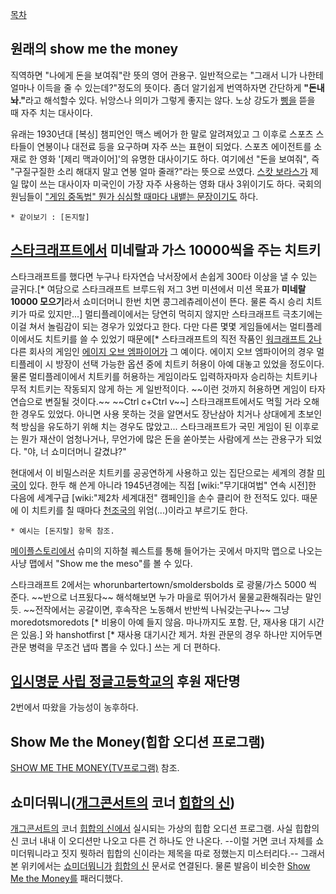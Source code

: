 [[목차]]
== 원래의 show me the money ==
직역하면 "나에게 돈을 보여줘"란 뜻의 영어 관용구. 일반적으로는 "그래서 니가 나한테 얼마나 이득을 줄 수 있는데?"정도의 뜻이다. 좀더 알기쉽게 번역하자면 간단하게 '''"돈내놔."'''라고 해석할수 있다. 뉘앙스나 의미가 그렇게 좋지는 않다. 노상 강도가 [[삥]]을 뜯을 때 자주 치는 대사이다.

유래는 1930년대 [복싱] 챔피언인 맥스 베어가 한 말로 알려져있고 그 이후로 스포츠 스타들이 연봉이나 대전료 등을 요구하며 자주 쓰는 표현이 되었다. 스포츠 에이전트를 소재로 한 영화 '[제리 맥과이어]'의 유명한 대사이기도 하다. 여기에선 "돈을 보여줘", 즉 "구질구질한 소리 해대지 말고 연봉 얼마 줄래?"라는 뜻으로 쓰였다. [[스캇 보라스]]가 제일 많이 쓰는 대사이자 미국인이 가장 자주 사용하는 영화 대사 3위이기도 하다. 
국회의원님들이 [["게임 중독법" 뭔가 심심할 때마다 내뱉는 문장]]이기도 하다.
 * 같이보기 : [돈지랄]

== [[스타크래프트]]에서 미네랄과 가스 10000씩을 주는 치트키 ==
스타크래프트를 했다면 누구나 타자연습 낙서장에서 손쉽게 300타 이상을 낼 수 있는 글귀다.[* 여담으로 스타크래프트 브루드워 저그 3번 미션에서 미션 목표가 '''미네랄 10000 모으기'''라서 쇼미더머니 한번 치면 콩그레츄레이션이 뜬다. 물론 즉시 승리 치트키가 따로 있지만...] 멀티플레이에서는 당연히 먹히지 않지만 스타크래프트 극초기에는 이걸 쳐서 놀림감이 되는 경우가 있었다고 한다. 다만 다른 몇몇 게임들에서는 멀티플레이에서도 치트키를 쓸 수 있었기 때문에[* 스타크래프트의 직전 작품인 [[워크래프트 2]]나 다른 회사의 게임인 [[에이지 오브 엠파이어]]가 그 예이다. 에이지 오브 엠파이어의 경우 멀티플레이 시 방장이 선택 가능한 옵션 중에 치트키 허용이 아예 대놓고 있었을 정도이다. 물론 멀티플레이에서 치트키를 허용하는 게임이라도 입력하자마자 승리하는 치트키나 무적 치트키는 작동되지 않게 하는 게 일반적이다. ~~이런 것까지 허용하면 게임이 타자연습으로 변질될 것이다.~~ ~~Ctrl c+Ctrl v~~] 스타크래프트에서도 먹힐 거라 오해한 경우도 있었다. 아니면 사용 못하는 것을 알면서도 장난삼아 치거나 상대에게 초보인 척 방심을 유도하기 위해 치는 경우도 많았고...
스타크래프트가 국민 게임이 된 이후로는 뭔가 재산이 엄청나거나, 무언가에 많은 돈을 쏟아붓는 사람에게 쓰는 관용구가 되었다. "야, 너 쇼미더머니 갈겼냐?"

현대에서 이 비밀스러운 치트키를 공공연하게 사용하고 있는 집단으로는 세계의 경찰 [[미국]]이 있다. 한두 해 쓴게 아니라 1945년경에는 직접 [wiki:"무기대여법" 연속 시전]한 다음에 세계구급 [wiki:"제2차 세계대전" 캠페인]을 손수 클리어 한 전적도 있다.  때문에 이 치트키를 칠 때마다 [[천조국]]의 위엄(...)이라고 부르기도 한다.

 * 예시는 [돈지랄] 항목 참조.

[[메이플스토리]]에서 슈미의 지하철 퀘스트를 통해 들어가는 곳에서 마지막 맵으로 나오는 사냥 맵에서 "Show me the meso"를 볼 수 있다.

스타크래프트 2에서는 whorunbartertown/smoldersbolds 로 광물/가스 5000 씩 준다. ~~반으로 너프됬다~~
해석해보면 누가 마을로 뛰어가서 물물교환해줘라는 말인듯. ~~전작에서는 공갈이면, 후속작은 노동해서 반반씩 나눠갖는구나~~
그냥 moredotsmoredots [* 비용이 아예 들지 않음. 마나까지도 포함. 단, 재사용 대기 시간은 있음.] 와 hanshotfirst [* 재사용 대기시간 제거. 차원 관문의 경우 하나만 지어두면 관문 병력을 무조건 냅따 뽑을 수 있다.] 쓰는 게 더 편하다. 
== [[입시명문 사립 정글고등학교]]의 후원 재단명 ==
2번에서 따왔을 가능성이 농후하다.

== Show Me the Money(힙합 오디션 프로그램) ==
[[SHOW ME THE MONEY(TV프로그램)]] 참조.

== 쇼미더뭐니([[개그콘서트]]의 코너 [[힙합의 신]]) ==
[[개그콘서트]]의 코너 [[힙합의 신]]에서 실시되는 가상의 힙합 오디션 프로그램. 사실 힙합의 신 코너 내내 이 오디션만 나오고 다른 건 하나도 안 나온다. --이럴 거면 코너 자체를 쇼미더뭐니라고 짓지 뭣하러 힙합의 신이라는 제목을 따로 정했는지 미스터리다.-- 그래서 본 위키에서는 [[쇼미더뭐니]]가 [[힙합의 신]] 문서로 연결된다. 물론 발음이 비슷한 [[SHOW ME THE MONEY(TV프로그램)|Show Me the Money]]를 패러디했다.
